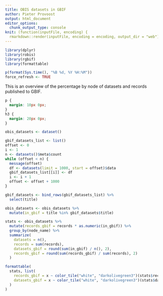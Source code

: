 ```yaml
---
title: OBIS datasets in GBIF
author: Pieter Provoost
output: html_document
editor_options: 
  chunk_output_type: console
knit: (function(inputFile, encoding) {
  rmarkdown::render(inputFile, encoding = encoding, output_dir = "web") })    
---
```


```r
library(dplyr)
library(robis)
library(rgbif)
library(formattable)

p(format(Sys.time(), "%B %d, %Y %H:%M"))
force_refresh <- TRUE
```

This is an overview of the percentage by node of datasets and records published to GBIF.

```css
p {
  margin: 10px 0px;
}
h3 {
  margin: 20px 0px;
}
```

```r

obis_datasets <- dataset()

gbif_datasets_list <- list()
offset <- 0
i <- 1
n <- datasets()$meta$count
while (offset < n) {
  message(offset)
  df <- datasets(limit = 1000, start = offset)$data
  gbif_datasets_list[[i]] <- df
  i <- i + 1
  offset <- offset + 1000
}

gbif_datasets <- bind_rows(gbif_datasets_list) %>%
  select(title)

obis_datasets <- obis_datasets %>%
  mutate(in_gbif = title %in% gbif_datasets$title)

stats <- obis_datasets %>%
  mutate(records_gbif = records * as.numeric(in_gbif)) %>%
  group_by(node_name) %>%
  summarize(
    datasets = n(),
    records = sum(records),
    datasets_gbif = round(sum(in_gbif) / n(), 2),
    records_gbif = round(sum(records_gbif) / sum(records), 2)
  )

formattable(
  stats, list(
    records_gbif = x ~ color_tile("white", "darkolivegreen3")(stats$records_gbif),
    datasets_gbif = x ~ color_tile("white", "darkolivegreen3")(stats$datasets_gbif)
  )
)
```

